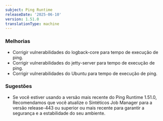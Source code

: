 ```yaml
---
subject: Ping Runtime
releaseDate: '2025-06-10'
version: 1.51.0
translationType: machine
---
```


### Melhorias

* Corrigir vulnerabilidades do logback-core para tempo de execução de ping.
* Corrigir vulnerabilidades do jetty-server para tempo de execução de ping.
* Corrigir vulnerabilidades do Ubuntu para tempo de execução de ping.

### Sugestões

* Se você estiver usando a versão mais recente do Ping Runtime 1.51.0, Recomendamos que você atualize o Sintéticos Job Manager para a versão release-443 ou superior ou mais recente para garantir a segurança e a estabilidade do seu ambiente.